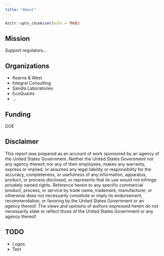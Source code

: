 ```yaml
---
title: "About"
---
```


```r
knitr::opts_chunk$set(echo = TRUE)
```

## Mission

Support regulators...

## Organizations

- Kearns & West
- Integral Consulting
- Sandia Laboratories
- EcoQuants
- ...

## Funding

DOE


## Disclaimer

This report was prepared as an account of work sponsored by an agency of the United States Government. Neither the United States Government nor any agency thereof, nor any of their employees, makes any warranty, express or implied, or assumes any legal liability or responsibility for the accuracy, completeness, or usefulness of any information, apparatus, product, or process disclosed, or represents that its use would not infringe privately owned rights. Reference herein to any specific commercial product, process, or service by trade name, trademark, manufacturer, or otherwise does not necessarily constitute or imply its endorsement, recommendation, or favoring by the United States Government or an agency thereof. The views and opinions of authors expressed herein do not necessarily state or reflect those of the United States Government or any agency thereof.

## TODO

- Logos
- Text


